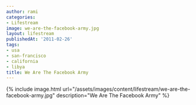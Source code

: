 ```yaml
---
author: rami
categories:
- Lifestream
image: we-are-the-facebook-army.jpg
layout: lifestream
publishedAt: '2011-02-26'
tags:
- usa
- san-francisco
- california
- libya
title: We Are The Facebook Army
---
```


{% include image.html url="/assets/images/content/lifestream/we-are-the-facebook-army.jpg" description="We Are The Facebook Army" %}